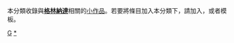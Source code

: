 {{Catnav|頁面分類|地理|地理小作品|美洲地理小作品|中美洲地理小作品}}
{{Catnav|頁面分類|地理|国家|美洲国家|格林納達}}
{{hiddencat}}
{{WPSS-cat}}
本分類收錄與'''[[格林納達|格林納達]]'''相關的[[Wikipedia:小作品|小作品]]。若要將條目加入本分類下，請加入'''{{tl|Grenada-stub}}'''，或者'''{{tl|格林納達小作品}}'''模板。

[[Category:加勒比海小作品|G]]
[[Category:格林納達|*]]